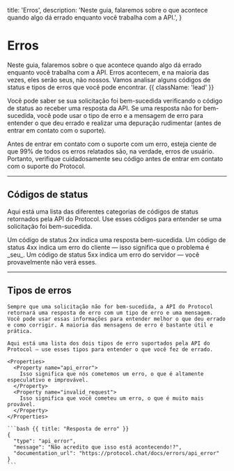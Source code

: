   title: 'Erros',
  description:
    'Neste guia, falaremos sobre o que acontece quando algo dá errado enquanto você trabalha com a API.',
}

# Erros

Neste guia, falaremos sobre o que acontece quando algo dá errado enquanto você trabalha com a API. Erros acontecem, e na maioria das vezes, eles serão seus, não nossos. Vamos analisar alguns códigos de status e tipos de erros que você pode encontrar. {{ className: 'lead' }}

Você pode saber se sua solicitação foi bem-sucedida verificando o código de status ao receber uma resposta da API. Se uma resposta não for bem-sucedida, você pode usar o tipo de erro e a mensagem de erro para entender o que deu errado e realizar uma depuração rudimentar (antes de entrar em contato com o suporte).

<Note>
  Antes de entrar em contato com o suporte com um erro, esteja ciente de que 99% de todos os erros relatados são, na verdade, erros de usuário. Portanto, verifique cuidadosamente seu código antes de entrar em contato com o suporte do Protocol.
</Note>

---

## Códigos de status

Aqui está uma lista das diferentes categorias de códigos de status retornados pela API do Protocol. Use esses códigos para entender se uma solicitação foi bem-sucedida.

<Properties>
  <Property name="2xx">
    Um código de status 2xx indica uma resposta bem-sucedida.
  </Property>
  <Property name="4xx">
    Um código de status 4xx indica um erro do cliente — isso significa que o problema é _seu_.
  </Property>
  <Property name="5xx">
    Um código de status 5xx indica um erro do servidor — você provavelmente não verá esses.
  </Property>
</Properties>

---

## Tipos de erros

<Row>
  <Col>

    Sempre que uma solicitação não for bem-sucedida, a API do Protocol retornará uma resposta de erro com um tipo de erro e uma mensagem. Você pode usar essas informações para entender melhor o que deu errado e como corrigir. A maioria das mensagens de erro é bastante útil e prática.

    Aqui está uma lista dos dois tipos de erro suportados pela API do Protocol — use esses tipos para entender o que você fez de errado.

    <Properties>
      <Property name="api_error">
        Isso significa que nós cometemos um erro, o que é altamente especulativo e improvável.
      </Property>
      <Property name="invalid_request">
        Isso significa que você cometeu um erro, o que é muito mais provável.
      </Property>
    </Properties>

  </Col>
  <Col>

    ```bash {{ title: "Resposta de erro" }}
    {
      "type": "api_error",
      "message": "Não acredito que isso está acontecendo!?",
      "documentation_url": "https://protocol.chat/docs/errors/api_error"
    }
    ```

  </Col>
</Row>
